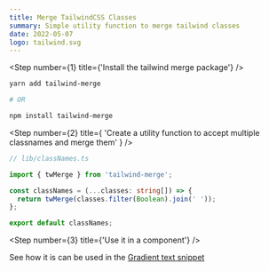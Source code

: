 ```yaml
---
title: Merge TailwindCSS Classes
summary: Simple utility function to merge tailwind classes
date: 2022-05-07
logo: tailwind.svg
---
```


<Step number={1} title={'Install the tailwind merge package'} />

```bash
yarn add tailwind-merge

# OR

npm install tailwind-merge
```

<Step
  number={2}
  title={
    'Create a utility function to accept multiple classnames and merge them'
  }
/>

```ts
// lib/classNames.ts

import { twMerge } from 'tailwind-merge';

const classNames = (...classes: string[]) => {
  return twMerge(classes.filter(Boolean).join(' '));
};

export default classNames;
```

<Step number={3} title={'Use it in a component'} />

See how it is can be used in the [Gradient text snippet](/snippets/gradient-text-tailwind/)
